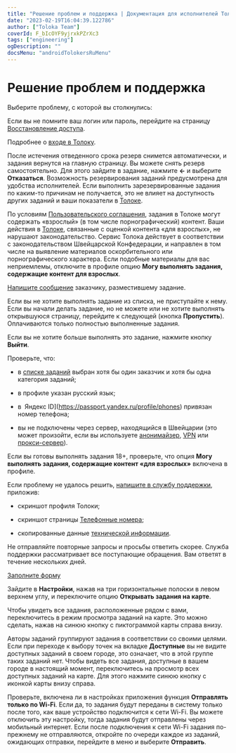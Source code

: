 ```yaml
---
title: "Решение проблем и поддержка | Документация для исполнителей Толоки"
date: "2023-02-19T16:04:39.122786"
author: ["Toloka Team"]
coverId: F_bIcOYF9yjrxkPZrXc3
tags: ["engineering"]
ogDescription: ""
docsMenu: "androidTolokersRuMenu"
---
```



# Решение проблем и поддержка

Выберите проблему, с которой вы столкнулись:

<Cut title="Проблема с регистрацией или входом">

<RuTroubleshootingContent1/>

<Cut title="Не помню логин или пароль">

Если вы не помните ваш логин или пароль, перейдите на страницу [Восстановление доступа](https://passport.yandex.ru/passport?mode=restore).

Подробнее о [входе в Толоку](../auth#registered).

</Cut>

<RuTroubleshootingContent2/>

</Cut>

<RuTroubleshootingContent12/>

<Cut title="Вопрос о заданиях">

<RuTroubleshootingContent13/>

<Cut title="Как снять резерв с задания?">

После истечения отведенного срока резерв снимется автоматически, и задания вернутся на главную страницу. Вы можете снять резерв самостоятельно. Для этого зайдите в задание, нажмите **←** и выберите **Отказаться**. Возможность резервирования заданий предусмотрена для удобства исполнителей. Если выполнить зарезервированные задания по каким-то причинам не получается, это не влияет на доступность других заданий и ваши показатели в [Толоке](http://toloka.yandex.ru/).

</Cut>

<Cut title="Вопрос о контенте заданий">

<Cut title="Задание содержит контент 18+">

По условиям [Пользовательского соглашения](https://yandex.ru/legal/toloka_useragreement/index.html), задания в Толоке могут содержать «взрослый» (в том числе порнографический) контент. Ваши действия в [Толоке](http://toloka.yandex.ru/), связанные с оценкой контента «для взрослых», не нарушают законодательство. Сервис Толока действует в соответствии с законодательством Швейцарской Конфедерации, и направлен в том числе на выявление материалов оскорбительного или порнографического характера. Если подобные материалы для вас неприемлемы, отключите в профиле опцию **Могу выполнять задания, содержащие контент для взрослых**.

</Cut>

<RuTroubleshootingContent3/>

</Cut>

<Cut title="Вопрос о конкретном задании">

[Напишите сообщение](../messages#requester) заказчику, разместившему задание.

<RuTroubleshootingContent4/>

</Cut>

<RuTroubleshootingContent14/>

<Cut title="Что делать, если я получил задание, которое не хочу выполнять?">

Если вы не хотите выполнять задание из списка, не приступайте к нему. Если вы начали делать задание, но не можете или не хотите выполнять открывшуюся страницу, перейдите к следующей (кнопка **Пропустить**). Оплачиваются только полностью выполненные задания.

Если вы не хотите больше выполнять это задание, нажмите кнопку **Выйти**.

</Cut>

<RuTroubleshootingContent5/>

<Cut title="В списке нет ни одного задания">

Проверьте, что:

- в [списке заданий](../task-select) выбран хотя бы один заказчик и хотя бы одна категория заданий;

- в профиле указан русский язык;

- в  Яндекс ID](https://passport.yandex.ru/profile/phones) привязан номер телефона;

- вы не подключены через сервер, находящийся в Швейцарии (это может произойти, если вы используете [анонимайзер](https://ru.wikipedia.org/wiki/Анонимайзер), [VPN](https://ru.wikipedia.org/wiki/VPN) или [прокси-сервер](https://ru.wikipedia.org/wiki/Прокси-сервер)).

<Note mode="note" title="Примечание">

Если вы готовы выполнять задания 18+, проверьте, что опция **Могу выполнять задания, содержащие контент «для взрослых»** включена в профиле.

</Note>

Если проблему не удалось решить, [напишите в службу поддержки](../support), приложив:

- скриншот профиля Толоки;

- скриншот страницы [Телефонные номера](https://passport.yandex.ru/profile/phones);

- скопированные данные [технической информации](https://yandex.ru/internet/).

<Note mode="note" title="Примечание">

Не отправляйте повторные запросы и просьбы ответить скорее. Служба поддержки рассматривает все поступающие обращения. Вам ответят в течение нескольких дней.

</Note>

[Заполните форму](../support#contact)

</Cut>

<RuTroubleshootingContent6/>

</Cut>

<Cut title="Вопросы о мобильном приложении">

<RuTroubleshootingContent7/>

<Cut title="Как изменить тип заданий прогулка-дом?">

Зайдите в **Настройки**, нажав на три горизонтальные полоски в левом верхнем углу, и переключите опцию **Открывать задания на карте**.

</Cut>

<Cut title="Как увидеть все задания на карте, расположенные рядом со мной?">

Чтобы увидеть все задания, расположенные рядом с вами, переключитесь в режим просмотра заданий на карте. Это можно сделать, нажав на синюю кнопку с пиктограммой карты справа внизу.

</Cut>

<RuTroubleshootingContent8/>

</Cut>

<Cut title="Технические вопросы">

<RuTroubleshootingContent9/>

<Cut title="Открываю задание, а точек на карте нет">

Авторы заданий группируют задания в соответствии со своими целями. Если при переходе к выбору точек на вкладке **Доступные** вы не видите доступных заданий в своем городе, это означает, что в этой группе таких заданий нет. Чтобы видеть все задания, доступные в вашем городе в настоящий момент, переключитесь на просмотр всех доступных заданий на карте. Для этого нажмите синюю кнопку с иконкой карты внизу справа.

</Cut>

<Cut title="После нажатия «Отправить» задание остается в «Выполненных»">

Проверьте, включена ли в настройках приложения функция **Отправлять только по Wi-Fi**. Если да, то задания будут переданы в систему только после того, как ваше устройство подключится к сети Wi-Fi. Вы можете отключить эту настройку, тогда задания будут отправлены через мобильный интернет. Если после подключения к сети Wi-Fi задания по-прежнему не отправляются, откройте по очереди каждое из заданий, ожидающих отправки, перейдите в меню и выберите **Отправить**.

</Cut>

<RuTroubleshootingContent10/>

</Cut>

<RuTroubleshootingContent11/>
